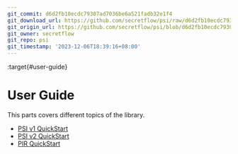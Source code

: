 ```yaml
---
git_commit: d6d2fb10ecdc79307ad7036be6a521fadb32e1f4
git_download_url: https://github.com/secretflow/psi/raw/d6d2fb10ecdc79307ad7036be6a521fadb32e1f4/docs/user_guide/index.rst
git_origin_url: https://github.com/secretflow/psi/blob/d6d2fb10ecdc79307ad7036be6a521fadb32e1f4/docs/user_guide/index.rst
git_owner: secretflow
git_repo: psi
git_timestamp: '2023-12-06T18:39:16+08:00'
---
```


:target{#user-guide}

# User Guide

This parts covers different topics of the library.

<TableOfContents>


  - [PSI v1 QuickStart](psi.mdx)
  - [PSI v2 QuickStart](psi_v2.mdx)
  - [PIR QuickStart](pir.mdx)
</TableOfContents>
